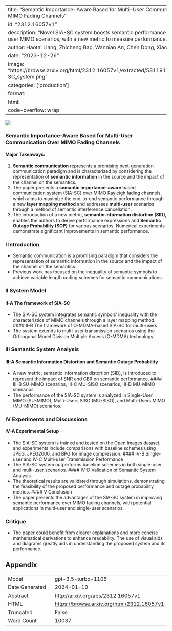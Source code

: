 
---
title: "Semantic Importance-Aware Based for Multi-User Communication Over MIMO Fading Channels"
id: "2312.16057v1"
description: "Novel SIA-SC system boosts semantic performance in multi-user MIMO scenarios, with a new metric to measure performance."
author: Haotai Liang, Zhicheng Bao, Wannian An, Chen Dong, Xiaodong Xu
date: "2023-12-26"
image: "https://browse.arxiv.org/html/2312.16057v1/extracted/5311917/figure/SIA-SC_system.png"
categories: ['production']
format:
  html:
    code-overflow: wrap
---

![](https://browse.arxiv.org/html/2312.16057v1/extracted/5311917/figure/SIA-SC_system.png)

### Semantic Importance-Aware Based for Multi-User Communication Over MIMO Fading Channels

#### **Major Takeaways:**
1. **Semantic communication** represents a promising next-generation communication paradigm and is characterized by considering the representation of **semantic information** in the source and the impact of the channel on the semantics.
2. The paper presents a **semantic importance-aware** based communication system (SIA-SC) over MIMO Rayleigh fading channels, which aims to maximize the end-to-end semantic performance through a new **layer mapping method** and addresses **multi-user** 
scenarios through a method of semantic interference cancellation.
3. The introduction of a new metric, **semantic information distortion (SID)**, enables the authors to derive performance expressions and **Semantic Outage Probability (SOP)** for various scenarios. Numerical experiments demonstrate significant improvements in semantic performance.

### I Introduction
- Semantic communication is a promising paradigm that considers the representation of semantic information in the source and the impact of the channel on the semantics.
- Previous work has focused on the inequality of semantic symbols to achieve variable length coding schemes for semantic communications.

### II System Model
#### II-A The framework of SIA-SC
- The SIA-SC system integrates semantic symbols' inequality with the characteristics of MIMO channels through a layer mapping method.
#### II-B The framework of O-MDMA-based SIA-SC for multi-users
- The system extends to multi-user transmission scenarios using the Orthogonal Model Division Multiple Access (O-MDMA) technology.

### III Semantic System Analysis
#### III-A Semantic Information Distortion and Semantic Outage Probability
- A new metric, semantic information distortion (SID), is introduced to represent the impact of SNR and CBR on semantic performance.
#### III-B SU-MIMO scenarios, III-C MU-SISO scenarios, III-D MU-MIMO scenarios
- The performance of the SIA-SC system is analyzed in Single-User MIMO (SU-MIMO), Multi-Users SISO (MU-SISO), and Multi-Users MIMO (MU-MIMO) scenarios.

### IV Experiments and Discussions
#### IV-A Experimental Setup
- The SIA-SC system is trained and tested on the Open Images dataset, and experiments include comparisons with baseline schemes using JPEG, JPEG2000, and BPG for image compression.
#### IV-B Single-user and IV-C Multi-user Transmission Performance
- The SIA-SC system outperforms baseline schemes in both single-user and multi-user scenarios.
#### IV-D Validation of Semantic System Analysis
- The theoretical results are validated through simulations, demonstrating the feasibility of the proposed performance and outage probability metrics.
#### V Conclusion
- The paper presents the advantages of the SIA-SC system in improving semantic performance over MIMO fading channels, with potential applications in multi-user and single-user scenarios.

### Critique
- The paper could benefit from clearer explanations and more concise mathematical derivations to enhance readability. The use of visual aids and diagrams greatly aids in understanding the proposed system and its performance.

## Appendix

|          |          |
|----------|----------|
| Model     | gpt-3.5-turbo-1106       |
| Date Generated     | 2024-01-10       |
| Abstract | [http://arxiv.org/abs/2312.16057v1](http://arxiv.org/abs/2312.16057v1)        |
| HTML     | [https://browse.arxiv.org/html/2312.16057v1](https://browse.arxiv.org/html/2312.16057v1)       |
| Truncated       | False       |
| Word Count       | 10037       |